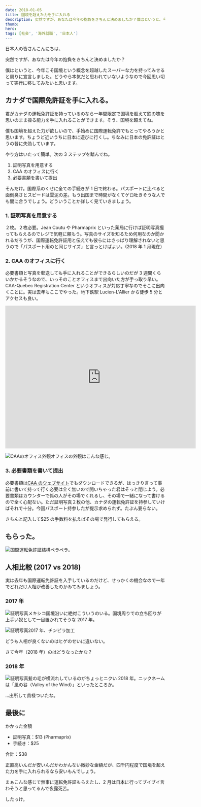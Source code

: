 ```yaml
---
date: 2018-01-05
title: 国境を超えた力を手に入れる
description: 突然ですが、あなたは今年の抱負をきちんと決めましたか？僕はというと、今年こそ国境という概念を超越したスーパーな力を持ってみせると周りに宣言しました。どうやら本気だと思われていないようなので今回思い切って実行に移してみたいと思います。
thumb:
hero:
tags: [社会', '海外就職', '日本人']
---
```


日本人の皆さんこんにちは、

突然ですが、あなたは今年の抱負をきちんと決めましたか？

僕はというと、今年こそ国境という概念を超越したスーパーな力を持ってみせると周りに宣言しました。どうやら本気だと思われていないようなので今回思い切って実行に移してみたいと思います。

## カナダで国際免許証を手に入れる。

君がカナダの運転免許証を持っているのなら一年間限定で国境を超えて鉄の塊を思いのまま操る能力を手に入れることができます。そう、国境を超えてね。

僕も国境を超えた力が欲しいので、手始めに国際運転免許でもとってやろうかと思います。ちょうど近いうちに日本に遊びに行くし。ちなみに日本の免許証はとうの昔に失効しています。

やり方はいたって簡単。次の 3 ステップを踏んでね。

1.  証明写真を用意する
2.  CAA のオフィスに行く
3.  必要書類を書いて提出

そんだけ。国際系のくせに全ての手続きが 1 日で終わる。パスポートに比べると面倒臭さとスピードは雲泥の差。もう出国まで時間がなくてゲロ吐きそうな人でも間に合うでしょう。どういうことか詳しく見ていきましょう。

### 1\. 証明写真を用意する

２枚。２枚必要。Jean Coutu や Pharmaprix といった薬局に行けば証明写真撮ってもらえるのでレジで気軽に頼もう。写真のサイズを知るため何用なのか聞かれるだろうが、国際運転免許証用と伝えても彼らにはさっぱり理解されないと思うので「パスポート用のと同じサイズ」と言っとけばよい。(2018 年 1 月現在）

### 2\. CAA のオフィスに行く

必要書類と写真を郵送しても手に入れることができるらしいのだが 3 週間くらいかかるそうなので、いっそのことオフィスまで出向いた方が手っ取り早い。CAA-Quebec Registration Center というオフィスが対応丁寧なのでそこに出向くことに。実は去年もここでやった。地下鉄駅 Lucien-L'Allier から徒歩 5 分とアクセスも良い。

<div class='iframe'>
  <iframe
    style='border:0;'
    src='https://www.google.com/maps/embed?pb=!1m18!1m12!1m3!1d89497.19604973428!2d-73.63780812828482!3d45.494226264810294!2m3!1f0!2f0!3f0!3m2!1i1024!2i768!4f13.1!3m3!1m2!1s0x0%3A0x11d00f9f90aa2525!2sCAA-Quebec+Registration+Center!5e0!3m2!1sen!2sca!4v1515200032035'
    width='600'
    height='450'
    frameborder='0'
  ></iframe>

![CAAのオフィス外観](../../images/international-driving-permit/caa.jpg)オフィスの外観はこんな感じ。

### 3\. 必要書類を書いて提出

必要書類は[CAA のウェブサイト](https://www.caa.ca/international-driving-permit/ 'CAA International Driving Permit')でもダウンロードできるが、はっきり言って事前に書いて持って行く必要は全く無いので開いちゃった君はそっと閉じよう。必要書類はカウンターで係の人がその場でくれるし、その場で一緒になって書けるので全く心配ない。ただ証明写真２枚の他、カナダの運転免許証を持参していけばそれで十分。今回パスポート持参したが提示求められず。たぶん要らない。

きちんと記入して$25 の手数料を払えばその場で発行してもらえる。

## もらった。

![国際運転免許証](../../images/international-driving-permit/idp.jpg)結構ペラペラ。

## 人相比較 (2017 vs 2018)

実は去年も国際運転免許証を入手しているのだけど、せっかくの機会なので一年でどれだけ人相が改善したのかみてみましょう。

### 2017 年

![証明写真](../../images/international-driving-permit/id01.jpg)メキシコ国境沿いに絶対こういうのいる。国境周りでの立ち回りが上手い奴として一目置かれてそうな 2017 年。

![証明写真](../../images/international-driving-permit/id02.jpg)2017 年、チンピラ加工

どうも人相が良くないのはヒゲのせいに違いない。

さて今年（2018 年）のはどうなったかな？

### 2018 年

![証明写真](../../images/international-driving-permit/id03.jpg)髪の毛が横流れしているのがちょっとニクい 2018 年。ニックネームは「風の谷（Valley
of the Wind）」といったところか。

…出所して貫禄ついたな。

## 最後に

かかった金額

- 証明写真：$13 (Pharmaprix)
- 手続き：$25

合計：$38

正直高いんだか安いんだかわかんない微妙な金額だが、四千円程度で国境を超えた力を手に入れられるなら安いもんでしょう。

まぁこんな感じで無事に運転免許証もらえたし、2 月は日本に行ってブイブイ言わそうと思ってるんで夜露死苦。

したっけ。
